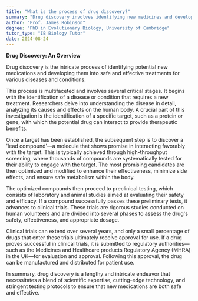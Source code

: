 ```yaml
---
title: "What is the process of drug discovery?"
summary: "Drug discovery involves identifying new medicines and developing them into safe, effective treatments. It is a crucial process in the development of pharmaceuticals to address various health issues."
author: "Prof. James Robinson"
degree: "PhD in Evolutionary Biology, University of Cambridge"
tutor_type: "IB Biology Tutor"
date: 2024-08-24
---
```


**Drug Discovery: An Overview**

Drug discovery is the intricate process of identifying potential new medications and developing them into safe and effective treatments for various diseases and conditions.

This process is multifaceted and involves several critical stages. It begins with the identification of a disease or condition that requires a new treatment. Researchers delve into understanding the disease in detail, analyzing its causes and effects on the human body. A crucial part of this investigation is the identification of a specific target, such as a protein or gene, with which the potential drug can interact to provide therapeutic benefits.

Once a target has been established, the subsequent step is to discover a 'lead compound'—a molecule that shows promise in interacting favorably with the target. This is typically achieved through high-throughput screening, where thousands of compounds are systematically tested for their ability to engage with the target. The most promising candidates are then optimized and modified to enhance their effectiveness, minimize side effects, and ensure safe metabolism within the body.

The optimized compounds then proceed to preclinical testing, which consists of laboratory and animal studies aimed at evaluating their safety and efficacy. If a compound successfully passes these preliminary tests, it advances to clinical trials. These trials are rigorous studies conducted on human volunteers and are divided into several phases to assess the drug's safety, effectiveness, and appropriate dosage.

Clinical trials can extend over several years, and only a small percentage of drugs that enter these trials ultimately receive approval for use. If a drug proves successful in clinical trials, it is submitted to regulatory authorities—such as the Medicines and Healthcare products Regulatory Agency (MHRA) in the UK—for evaluation and approval. Following this approval, the drug can be manufactured and distributed for patient use.

In summary, drug discovery is a lengthy and intricate endeavor that necessitates a blend of scientific expertise, cutting-edge technology, and stringent testing protocols to ensure that new medications are both safe and effective.
    